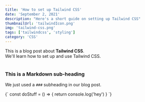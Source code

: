 ```yaml
---
title: 'How to set up Tailwind CSS'
date: 'September 2, 2021'
description: "Here's a short guide on setting up Tailwind CSS"
thumbnailUrl: 'tailwindIcon.png'
img: 'tailwind-css.png'
tags: ['tailwindcss', 'styling']
category: 'CSS'
---
```


<div>
  This is a blog post about <strong>Tailwind CSS</strong>. <br />
  We'll learn how to set up and use Tailwind CSS.
</div>

<br />

### This is a Markdown sub-heading

We just used a `###` subheading in our blog post.

<SyntaxHighlighterCustom language="javascript">
  {`
    const doStuff = () => {
      return console.log('hey')
    }
  `}
</SyntaxHighlighterCustom>
